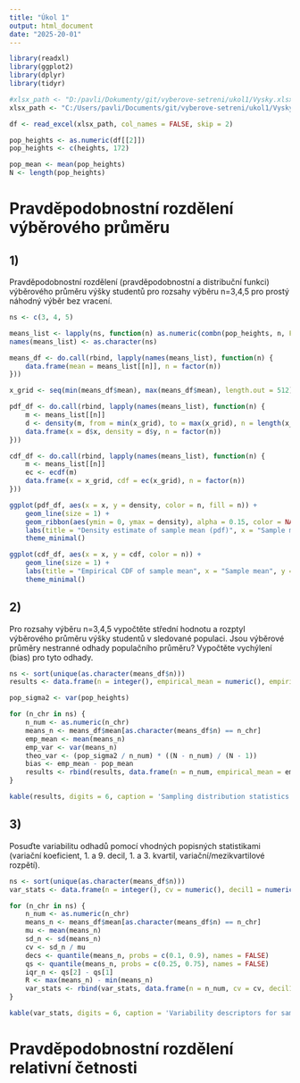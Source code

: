 ```yaml
---
title: "Úkol 1"
output: html_document
date: "2025-20-01"
---
```


```r
library(readxl)
library(ggplot2)
library(dplyr)
library(tidyr)
``` 

```r

#xlsx_path <- "D:/pavli/Dokumenty/git/vyberove-setreni/ukol1/Vysky.xlsx"
xlsx_path <- "C:/Users/pavli/Documents/git/vyberove-setreni/ukol1/Vysky.xlsx"

df <- read_excel(xlsx_path, col_names = FALSE, skip = 2)

pop_heights <- as.numeric(df[[2]])
pop_heights <- c(heights, 172)  

pop_mean <- mean(pop_heights)
N <- length(pop_heights)

```

# Pravděpodobnostní rozdělení výběrového průměru
## 1) 
Pravděpodobnostní rozdělení (pravděpodobnostní a distribuční funkci) výběrového průměru výšky studentů pro rozsahy výběru n=3,4,5 pro prostý náhodný výběr bez vracení.

```r
ns <- c(3, 4, 5)

means_list <- lapply(ns, function(n) as.numeric(combn(pop_heights, n, FUN = mean)))
names(means_list) <- as.character(ns)

means_df <- do.call(rbind, lapply(names(means_list), function(n) {
    data.frame(mean = means_list[[n]], n = factor(n))
}))

x_grid <- seq(min(means_df$mean), max(means_df$mean), length.out = 512)

pdf_df <- do.call(rbind, lapply(names(means_list), function(n) {
    m <- means_list[[n]]
    d <- density(m, from = min(x_grid), to = max(x_grid), n = length(x_grid))
    data.frame(x = d$x, density = d$y, n = factor(n))
}))

cdf_df <- do.call(rbind, lapply(names(means_list), function(n) {
    m <- means_list[[n]]
    ec <- ecdf(m)
    data.frame(x = x_grid, cdf = ec(x_grid), n = factor(n))
}))

ggplot(pdf_df, aes(x = x, y = density, color = n, fill = n)) +
    geom_line(size = 1) +
    geom_ribbon(aes(ymin = 0, ymax = density), alpha = 0.15, color = NA) +
    labs(title = "Density estimate of sample mean (pdf)", x = "Sample mean", y = "Density", color = "n", fill = "n") +
    theme_minimal()

ggplot(cdf_df, aes(x = x, y = cdf, color = n)) +
    geom_line(size = 1) +
    labs(title = "Empirical CDF of sample mean", x = "Sample mean", y = "ECDF", color = "n") +
    theme_minimal()
```

## 2)
Pro rozsahy výběru n=3,4,5 vypočtěte střední hodnotu a rozptyl výběrového průměru výšky studentů v sledované populaci. Jsou výběrové průměry nestranné odhady populačního průměru? Vypočtěte vychýlení (bias) pro tyto odhady.

```r
ns <- sort(unique(as.character(means_df$n)))
results <- data.frame(n = integer(), empirical_mean = numeric(), empirical_var = numeric(), theoretical_var = numeric(), bias = numeric(), stringsAsFactors = FALSE)

pop_sigma2 <- var(pop_heights)

for (n_chr in ns) {
    n_num <- as.numeric(n_chr)
    means_n <- means_df$mean[as.character(means_df$n) == n_chr]
    emp_mean <- mean(means_n)
    emp_var <- var(means_n)
    theo_var <- (pop_sigma2 / n_num) * ((N - n_num) / (N - 1))
    bias <- emp_mean - pop_mean
    results <- rbind(results, data.frame(n = n_num, empirical_mean = emp_mean, empirical_var = emp_var, theoretical_var = theo_var, bias = bias))
}

kable(results, digits = 6, caption = 'Sampling distribution statistics computed from exact sample means (means_df)')

```

## 3)
Posuďte variabilitu odhadů pomocí vhodných popisných statistikami (variační koeficient, 1. a 9. decil, 1. a 3. kvartil, variační/mezikvartilové rozpětí).

```r
ns <- sort(unique(as.character(means_df$n)))
var_stats <- data.frame(n = integer(), cv = numeric(), decil1 = numeric(), decil9 = numeric(), q1 = numeric(), q3 = numeric(), iqr = numeric(), R = numeric(), stringsAsFactors = FALSE)

for (n_chr in ns) {
    n_num <- as.numeric(n_chr)
    means_n <- means_df$mean[as.character(means_df$n) == n_chr]
    mu <- mean(means_n)
    sd_n <- sd(means_n)
    cv <- sd_n / mu
    decs <- quantile(means_n, probs = c(0.1, 0.9), names = FALSE)
    qs <- quantile(means_n, probs = c(0.25, 0.75), names = FALSE)
    iqr_n <- qs[2] - qs[1]
    R <- max(means_n) - min(means_n)
    var_stats <- rbind(var_stats, data.frame(n = n_num, cv = cv, decil1 = decs[1], decil9 = decs[2], q1 = qs[1], q3 = qs[2], iqr = iqr_n, R = R))
}

kable(var_stats, digits = 6, caption = 'Variability descriptors for sample mean by n')
```

# Pravděpodobnostní rozdělení relativní četnosti 



